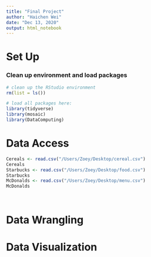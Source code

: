 ```yaml
---
title: "Final Project"
author: "Haichen Wei"
date: "Dec 13, 2020"
output: html_notebook
---
```


# Set Up

### Clean up environment and load packages
```r
# clean up the RStudio environment 
rm(list = ls())

# load all packages here: 
library(tidyverse)
library(mosaic)
library(DataComputing)
```

# Data Access

```r
Cereals <- read.csv("/Users/Zoey/Desktop/cereal.csv")
Cereals
Starbucks <- read.csv("/Users/Zoey/Desktop/food.csv")
Starbucks
McDonalds <- read.csv("/Users/Zoey/Desktop/menu.csv")
McDonalds
```
```r

```
```r

```
# Data Wrangling
# Data Visualization
